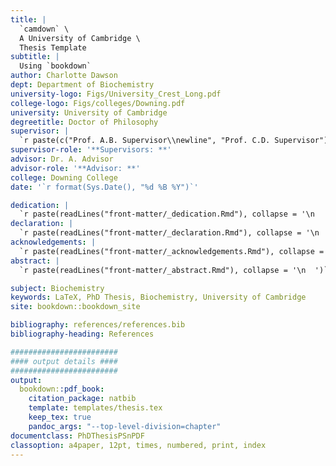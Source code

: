 ```yaml
---
title: |
  `camdown` \
  A University of Cambridge \
  Thesis Template
subtitle: |
  Using `bookdown`
author: Charlotte Dawson
dept: Department of Biochemistry
university-logo: Figs/University_Crest_Long.pdf
college-logo: Figs/colleges/Downing.pdf
university: University of Cambridge
degreetitle: Doctor of Philosophy
supervisor: |
  `r paste(c("Prof. A.B. Supervisor\\newline", "Prof. C.D. Supervisor"), collapse = "\n  ")`
supervisor-role: '**Supervisors: **'
advisor: Dr. A. Advisor
advisor-role: '**Advisor: **'
college: Downing College
date: '`r format(Sys.Date(), "%d %B %Y")`'

dedication: |
  `r paste(readLines("front-matter/_dedication.Rmd"), collapse = '\n  ')`
declaration: |
  `r paste(readLines("front-matter/_declaration.Rmd"), collapse = '\n  ')`
acknowledgements: |
  `r paste(readLines("front-matter/_acknowledgements.Rmd"), collapse = '\n  ')`
abstract: |
  `r paste(readLines("front-matter/_abstract.Rmd"), collapse = '\n  ')`

subject: Biochemistry
keywords: LaTeX, PhD Thesis, Biochemistry, University of Cambridge
site: bookdown::bookdown_site

bibliography: references/references.bib
bibliography-heading: References

########################
#### output details ####
########################
output:
  bookdown::pdf_book: 
    citation_package: natbib
    template: templates/thesis.tex
    keep_tex: true
    pandoc_args: "--top-level-division=chapter"
documentclass: PhDThesisPSnPDF
classoption: a4paper, 12pt, times, numbered, print, index
---
```


<!-- A comment -->
